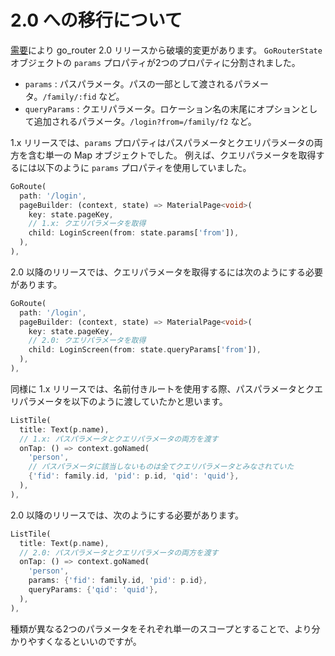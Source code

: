 # 2.0 への移行について

[需要](https://twitter.com/csells/status/1445520767190388738)により go_router 2.0 リリースから破壊的変更があります。
`GoRouterState` オブジェクトの `params` プロパティが2つのプロパティに分割されました。

- `params` : パスパラメータ。パスの一部として渡されるパラメータ。`/family/:fid` など。
- `queryParams` : クエリパラメータ。ロケーション名の末尾にオプションとして追加されるパラメータ。`/login?from=/family/f2` など。

1.x リリースでは、`params` プロパティはパスパラメータとクエリパラメータの両方を含む単一の Map オブジェクトでした。
例えば、クエリパラメータを取得するには以下のように `params` プロパティを使用していました。

```dart
GoRoute(
  path: '/login',
  pageBuilder: (context, state) => MaterialPage<void>(
    key: state.pageKey,
    // 1.x: クエリパラメータを取得
    child: LoginScreen(from: state.params['from']),
  ),
),
```

2.0 以降のリリースでは、クエリパラメータを取得するには次のようにする必要があります。

```dart
GoRoute(
  path: '/login',
  pageBuilder: (context, state) => MaterialPage<void>(
    key: state.pageKey,
    // 2.0: クエリパラメータを取得
    child: LoginScreen(from: state.queryParams['from']),
  ),
),
```

同様に 1.x リリースでは、名前付きルートを使用する際、パスパラメータとクエリパラメータを以下のように渡していたかと思います。

```dart
ListTile(
  title: Text(p.name),
  // 1.x: パスパラメータとクエリパラメータの両方を渡す
  onTap: () => context.goNamed(
    'person',
    // パスパラメータに該当しないものは全てクエリパラメータとみなされていた
    {'fid': family.id, 'pid': p.id, 'qid': 'quid'},
  ),
),
```

2.0 以降のリリースでは、次のようにする必要があります。

```dart
ListTile(
  title: Text(p.name),
  // 2.0: パスパラメータとクエリパラメータの両方を渡す
  onTap: () => context.goNamed(
    'person',
    params: {'fid': family.id, 'pid': p.id},
    queryParams: {'qid': 'quid'},
  ),
),
```

種類が異なる2つのパラメータをそれぞれ単一のスコープとすることで、より分かりやすくなるといいのですが。
